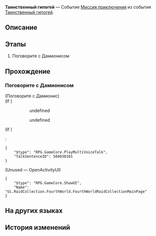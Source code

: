 {{Дополнить|Диалоги.}}
{{Миссия Инфобокс
|id              = 8030101
|Название        = 
|Изображение     = Миссия Освоения Таинственный гипогей.png
|Тип             = Миссия приключения
|События         = Таинственный гипогей
|Глава           = 
|Условия         = Завершена [[Миссия Освоения]] ''[[О герой, прими ядро пламени]]''
|Персонажи       = Дамионис; Первопроходец
|СтартЛокация    = Вечный священный город Охема
|Мир             = Амфореус
|Локации         = Вечный священный город Охема
|Предыдущая      = 
|Следующая       = Таинственный гипогей: Исследование глубин
|Награды         = Кредиты*5 000
}}
'''Таинственный гипогей''' — Событие [[Миссия приключения]] из события [[Таинственный гипогей]].

==Описание==
{{Описание|<!--официальное описание из Перекрёстка судеб-->}}

==Этапы==
# Поговорите с Дамионисом

==Прохождение==
{{Дополнить}}

===Поговорите с Дамионисом===
{{Описание миссии|локация=Вечный священный город Охема|Дамионис всегда придумывает странные идеи. Например, полёт за пределы неба или наблюдение за мехагелиосом с помощью линзы... Что же он придумал на этот раз?}}
{{Диалог Начало}}

;(Поговорите с Дамионис)
;(If {{cx}}<!--during performance 504033001-->)
:<!--Unknown TalkSentence: 504038001-->
::{{Диалог|Стрелка}} undefined
::{{Диалог|Стрелка}} undefined
:<!--Unknown TalkSentence: 504038003-->
:<!--Unknown TalkSentence: 504038006-->
:<!--Unknown TalkSentence: 504038007-->
;(If {{cx}}<!--not during performance 504033001-->)
:<pre>{
	"$type": "RPG.GameCore.PlayMultiVoiceTalk",
	"TalkSentenceID": 504038101
}</pre>

;(Unused &mdash; OpenActivityUI)
<pre>{
	"$type": "RPG.GameCore.ShowUI",
	"Name": "Ui.RaidCollection.FourthWorld.FourthWorldRaidCollectionMainPage"
}</pre>
{{Диалог Конец}}

==На других языках==
{{На других языках
|en   = Hypogeum Enigma
|zhs  = 地宫迷踪
|zht  = 地宮迷蹤
|ja   = 地下迷宮の謎
|ko   = 지하 궁전 수수께끼
|es   = Hipogeo misterioso
|fr   = Hypogée mystérieux
|ru   = Таинственный гипогей
|th   = เขาวงกตเร้นลับ
|vi   = Địa Cung Bí Ẩn
|de   = Mysteriöses Labyrinth
|id   = Misteri Hipogeum
|pt   = Enigma do Hipogeu
}}

==История изменений==
{{История изменений|3.0}}

